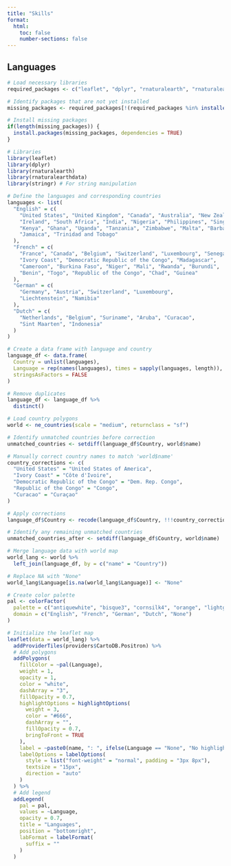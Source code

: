 ```yaml
---
title: "Skills"
format: 
  html:
    toc: false
    number-sections: false
---
```


## Languages

```r
# Load necessary libraries
required_packages <- c("leaflet", "dplyr", "rnaturalearth", "rnaturalearthdata", "stringr")

# Identify packages that are not yet installed
missing_packages <- required_packages[!(required_packages %in% installed.packages()[,"Package"])]

# Install missing packages
if(length(missing_packages)) {
  install.packages(missing_packages, dependencies = TRUE)
}

# Libraries
library(leaflet)
library(dplyr)
library(rnaturalearth)
library(rnaturalearthdata)
library(stringr) # For string manipulation

# Define the languages and corresponding countries
languages <- list(
  "English" = c(
    "United States", "United Kingdom", "Canada", "Australia", "New Zealand",
    "Ireland", "South Africa", "India", "Nigeria", "Philippines", "Singapore",
    "Kenya", "Ghana", "Uganda", "Tanzania", "Zimbabwe", "Malta", "Barbados",
    "Jamaica", "Trinidad and Tobago"
  ),
  "French" = c(
    "France", "Canada", "Belgium", "Switzerland", "Luxembourg", "Senegal",
    "Ivory Coast", "Democratic Republic of the Congo", "Madagascar",
    "Cameroon", "Burkina Faso", "Niger", "Mali", "Rwanda", "Burundi",
    "Benin", "Togo", "Republic of the Congo", "Chad", "Guinea"
  ),
  "German" = c(
    "Germany", "Austria", "Switzerland", "Luxembourg",
    "Liechtenstein", "Namibia"
  ),
  "Dutch" = c(
    "Netherlands", "Belgium", "Suriname", "Aruba", "Curacao",
    "Sint Maarten", "Indonesia"
  )
)

# Create a data frame with language and country
language_df <- data.frame(
  Country = unlist(languages),
  Language = rep(names(languages), times = sapply(languages, length)),
  stringsAsFactors = FALSE
)

# Remove duplicates
language_df <- language_df %>%
  distinct()

# Load country polygons
world <- ne_countries(scale = "medium", returnclass = "sf")

# Identify unmatched countries before correction
unmatched_countries <- setdiff(language_df$Country, world$name)

# Manually correct country names to match 'world$name'
country_corrections <- c(
  "United States" = "United States of America",
  "Ivory Coast" = "Côte d'Ivoire",
  "Democratic Republic of the Congo" = "Dem. Rep. Congo",
  "Republic of the Congo" = "Congo",
  "Curacao" = "Curaçao"
)

# Apply corrections
language_df$Country <- recode(language_df$Country, !!!country_corrections)

# Identify any remaining unmatched countries
unmatched_countries_after <- setdiff(language_df$Country, world$name)

# Merge language data with world map
world_lang <- world %>%
  left_join(language_df, by = c("name" = "Country"))

# Replace NA with "None"
world_lang$Language[is.na(world_lang$Language)] <- "None"

# Create color palette
pal <- colorFactor(
  palette = c("antiquewhite", "bisque3", "cornsilk4", "orange", "lightgray"),
  domain = c("English", "French", "German", "Dutch", "None")
)

# Initialize the leaflet map
leaflet(data = world_lang) %>%
  addProviderTiles(providers$CartoDB.Positron) %>%
  # Add polygons
  addPolygons(
    fillColor = ~pal(Language),
    weight = 1,
    opacity = 1,
    color = "white",
    dashArray = "3",
    fillOpacity = 0.7,
    highlightOptions = highlightOptions(
      weight = 3,
      color = "#666",
      dashArray = "",
      fillOpacity = 0.7,
      bringToFront = TRUE
    ),
    label = ~paste0(name, ": ", ifelse(Language == "None", "No highlighted language", Language)),
    labelOptions = labelOptions(
      style = list("font-weight" = "normal", padding = "3px 8px"),
      textsize = "15px",
      direction = "auto"
    )
  ) %>%
  # Add legend
  addLegend(
    pal = pal,
    values = ~Language,
    opacity = 0.7,
    title = "Languages",
    position = "bottomright",
    labFormat = labelFormat(
      suffix = ""
    )
  )
```
